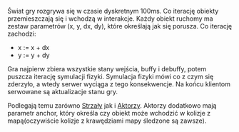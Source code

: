 Świat gry rozgrywa się w czasie dyskretnym 100ms. Co iterację obiekty przemieszczają się i wchodzą w interakcje. Każdy obiekt ruchomy ma zestaw 
parametrów (x, y, dx, dy), które określają jak się porusza. Co iterację zachodzi:
* x := x + dx
* y := y + dy

Gra najpierw zbiera wszystkie stany wejścia, buffy i debuffy, potem puszcza iterację symulacji fizyki. Symulacja fizyki mówi co z czym się zderzyło, a wtedy serwer wyciąga z tego konsekwencje. Na końcu klientom serwowane są aktualizacje stanu gry.

Podlegają temu zarówno [[Strzał]]y jak i [[Aktor]]zy.
Aktorzy dodatkowo mają parametr anchor, który określa czy obiekt może wchodzić w kolizje z mapą(oczywiście kolizje z krawędziami mapy śledzone są zawsze).
